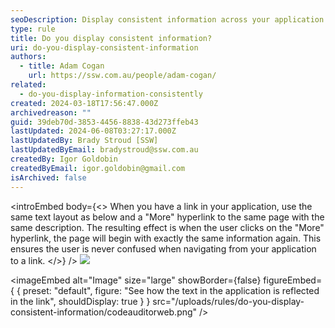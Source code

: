 ```yaml
---
seoDescription: Display consistent information across your application and linked pages to ensure a seamless user experience.
type: rule
title: Do you display consistent information?
uri: do-you-display-consistent-information
authors:
  - title: Adam Cogan
    url: https://ssw.com.au/people/adam-cogan/
related:
  - do-you-display-information-consistently
created: 2024-03-18T17:56:47.000Z
archivedreason: ""
guid: 39deb70d-3853-4456-8838-43d273ffeb43
lastUpdated: 2024-06-08T03:27:17.000Z
lastUpdatedBy: Brady Stroud [SSW]
lastUpdatedByEmail: bradystroud@ssw.com.au
createdBy: Igor Goldobin
createdByEmail: igor.goldobin@gmail.com
isArchived: false
---
```


<introEmbed
  body={<>
When you have a link in your application, use the same text layout as below and a "More" hyperlink to the same page with the same description. The resulting effect is when the user clicks on the "More" hyperlink, the page will begin with exactly the same information again. This ensures the user is never confused when navigating from your application to a link.
  </>}
/>
![](/uploads/rules/do-you-display-consistent-information/codeauditorwelcomescreen.gif)


<imageEmbed
  alt="Image"
  size="large"
  showBorder={false}
  figureEmbed={ {
    preset: "default",
    figure: "See how the text in the application is reflected in the link",
    shouldDisplay: true
  } }
  src="/uploads/rules/do-you-display-consistent-information/codeauditorweb.png"
/>
